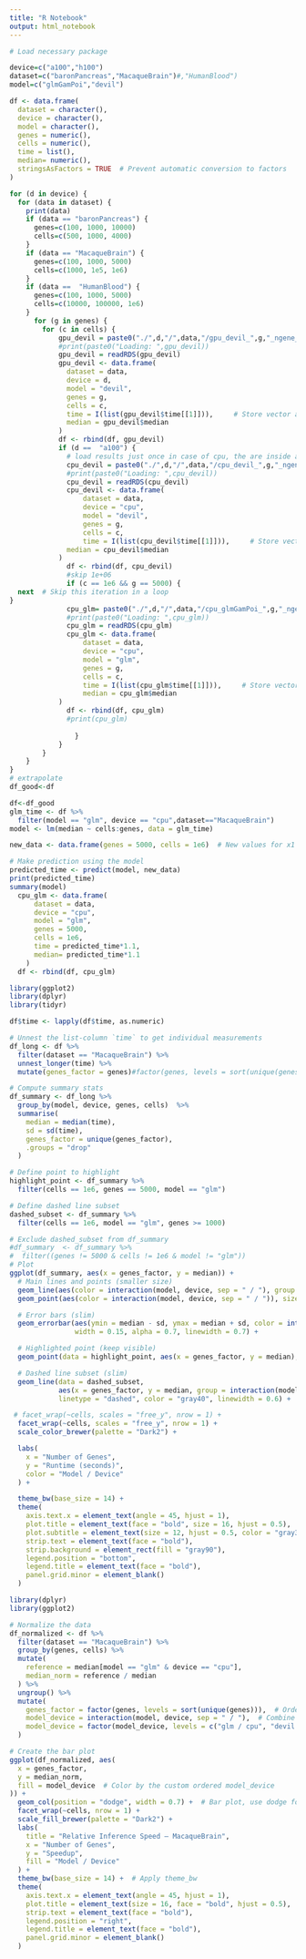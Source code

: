```yaml
---
title: "R Notebook"
output: html_notebook
---
```



```r
# Load necessary package

device=c("a100","h100")
dataset=c("baronPancreas","MacaqueBrain")#,"HumanBlood")
model=c("glmGamPoi","devil")

df <- data.frame(
  dataset = character(),
  device = character(),
  model = character(),
  genes = numeric(),
  cells = numeric(),
  time = list(),
  median= numeric(),
  stringsAsFactors = TRUE  # Prevent automatic conversion to factors
)

for (d in device) {
  for (data in dataset) {
    print(data)
    if (data == "baronPancreas") {
      genes=c(100, 1000, 10000)
      cells=c(500, 1000, 4000)
    }
    if (data == "MacaqueBrain") {
      genes=c(100, 1000, 5000)
      cells=c(1000, 1e5, 1e6)
    }
    if (data ==  "HumanBlood") {
      genes=c(100, 1000, 5000)
      cells=c(10000, 100000, 1e6)
    }
      for (g in genes) {
        for (c in cells) {
            gpu_devil = paste0("./",d,"/",data,"/gpu_devil_",g,"_ngene_",c,"_ncells_2_celltypes.rds")
            #print(paste0("Loading: ",gpu_devil))
            gpu_devil = readRDS(gpu_devil)
            gpu_devil <- data.frame(
              dataset = data,
              device = d,
              model = "devil",
              genes = g,
              cells = c,
              time = I(list(gpu_devil$time[[1]])),     # Store vector as a single list element
              median = gpu_devil$median
            )
            df <- rbind(df, gpu_devil)
            if (d ==  "a100") {
              # load results just once in case of cpu, the are inside a100
              cpu_devil = paste0("./",d,"/",data,"/cpu_devil_",g,"_ngene_",c,"_ncells_2_celltypes.rds")
              #print(paste0("Loading: ",cpu_devil))
              cpu_devil = readRDS(cpu_devil)
              cpu_devil <- data.frame(
                  dataset = data,
                  device = "cpu",
                  model = "devil",
                  genes = g,
                  cells = c,
                  time = I(list(cpu_devil$time[[1]])),     # Store vector as a single list element
              median = cpu_devil$median
            )
              df <- rbind(df, cpu_devil)
              #skip 1e+06
              if (c == 1e6 && g == 5000) {
  next  # Skip this iteration in a loop
}
              cpu_glm= paste0("./",d,"/",data,"/cpu_glmGamPoi_",g,"_ngene_",c,"_ncells_2_celltypes.rds")
              #print(paste0("Loading: ",cpu_glm))
              cpu_glm = readRDS(cpu_glm)
              cpu_glm <- data.frame(
                  dataset = data,
                  device = "cpu",
                  model = "glm",
                  genes = g,
                  cells = c,
                  time = I(list(cpu_glm$time[[1]])),     # Store vector as a single list element
                  median = cpu_glm$median
            )
              df <- rbind(df, cpu_glm)
              #print(cpu_glm)
                    
                }
            }
        }
    }
}
# extrapolate
df_good<-df
```
```r
df<-df_good
glm_time <- df %>%
  filter(model == "glm", device == "cpu",dataset=="MacaqueBrain")
model <- lm(median ~ cells:genes, data = glm_time)

new_data <- data.frame(genes = 5000, cells = 1e6)  # New values for x1 and x2

# Make prediction using the model
predicted_time <- predict(model, new_data)
print(predicted_time)
summary(model)
  cpu_glm <- data.frame(
      dataset = data,
      device = "cpu",
      model = "glm",
      genes = 5000,
      cells = 1e6,
      time = predicted_time*1.1,
      median= predicted_time*1.1
    )
  df <- rbind(df, cpu_glm)
```


```r
library(ggplot2)
library(dplyr)
library(tidyr)

df$time <- lapply(df$time, as.numeric)

# Unnest the list-column `time` to get individual measurements
df_long <- df %>%
  filter(dataset == "MacaqueBrain") %>%
  unnest_longer(time) %>%
  mutate(genes_factor = genes)#factor(genes, levels = sort(unique(genes))))

# Compute summary stats
df_summary <- df_long %>%
  group_by(model, device, genes, cells)  %>%
  summarise(
    median = median(time),
    sd = sd(time),
    genes_factor = unique(genes_factor),
    .groups = "drop"
  ) 

# Define point to highlight
highlight_point <- df_summary %>%
  filter(cells == 1e6, genes == 5000, model == "glm")

# Define dashed line subset
dashed_subset <- df_summary %>%
  filter(cells == 1e6, model == "glm", genes >= 1000)

# Exclude dashed_subset from df_summary
#df_summary  <- df_summary %>%
#  filter((genes != 5000 & cells != 1e6 & model != "glm"))
# Plot
ggplot(df_summary, aes(x = genes_factor, y = median)) +
  # Main lines and points (smaller size)
  geom_line(aes(color = interaction(model, device, sep = " / "), group = interaction(model, device)), size = 0.4) +
  geom_point(aes(color = interaction(model, device, sep = " / ")), size = 0.7) +

  # Error bars (slim)
  geom_errorbar(aes(ymin = median - sd, ymax = median + sd, color = interaction(model, device, sep = " / ")),
                width = 0.15, alpha = 0.7, linewidth = 0.7) +

  # Highlighted point (keep visible)
  geom_point(data = highlight_point, aes(x = genes_factor, y = median), color = "indianred", size = 2) +

  # Dashed line subset (slim)
  geom_line(data = dashed_subset,
            aes(x = genes_factor, y = median, group = interaction(model, device)),
            linetype = "dashed", color = "gray40", linewidth = 0.6) +

 # facet_wrap(~cells, scales = "free_y", nrow = 1) +
  facet_wrap(~cells, scales = "free_y", nrow = 1) +
  scale_color_brewer(palette = "Dark2") +

  labs(
    x = "Number of Genes",
    y = "Runtime (seconds)",
    color = "Model / Device"
  ) +

  theme_bw(base_size = 14) +
  theme(
    axis.text.x = element_text(angle = 45, hjust = 1),
    plot.title = element_text(face = "bold", size = 16, hjust = 0.5),
    plot.subtitle = element_text(size = 12, hjust = 0.5, color = "gray30"),
    strip.text = element_text(face = "bold"),
    strip.background = element_rect(fill = "gray90"),
    legend.position = "bottom",
    legend.title = element_text(face = "bold"),
    panel.grid.minor = element_blank()
  )


```

```r
library(dplyr)
library(ggplot2)

# Normalize the data
df_normalized <- df %>%
  filter(dataset == "MacaqueBrain") %>%
  group_by(genes, cells) %>%
  mutate(
    reference = median[model == "glm" & device == "cpu"],
    median_norm = reference / median
  ) %>%
  ungroup() %>%
  mutate(
    genes_factor = factor(genes, levels = sort(unique(genes))),  # Order by genes in ascending order
    model_device = interaction(model, device, sep = " / "),  # Combine model and device
    model_device = factor(model_device, levels = c("glm / cpu", "devil / cpu", "devil / a100", "devil / h100"))  # Custom order of model/device combinations
  )

# Create the bar plot
ggplot(df_normalized, aes(
  x = genes_factor,
  y = median_norm,
  fill = model_device  # Color by the custom ordered model_device
)) +
  geom_col(position = "dodge", width = 0.7) +  # Bar plot, use dodge for separate bars
  facet_wrap(~cells, nrow = 1) +
  scale_fill_brewer(palette = "Dark2") +
  labs(
    title = "Relative Inference Speed — MacaqueBrain",
    x = "Number of Genes",
    y = "Speedup",
    fill = "Model / Device"
  ) +
  theme_bw(base_size = 14) +  # Apply theme_bw
  theme(
    axis.text.x = element_text(angle = 45, hjust = 1),
    plot.title = element_text(size = 16, face = "bold", hjust = 0.5),
    strip.text = element_text(face = "bold"),
    legend.position = "right",
    legend.title = element_text(face = "bold"),
    panel.grid.minor = element_blank()
  )

```

